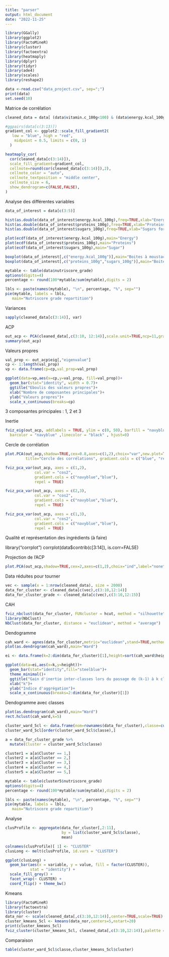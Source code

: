 ```yaml
---
title: "parser"
output: html_document
date: "2022-11-25"
---
```


```r
library(GGally)
library(ggplot2)
library(FactoMineR)
library(cluster)
library(factoextra)
library(heatmaply)
library(dplyr)
library(tidyr)
library(ade4)
library(scales)
library(reshape2)

data <-read.csv("data_project.csv", sep=";")
print(data)
set.seed(10)
```

Matrice de corrélation
```r
cleaned_data = data[ (data$vitamin.c_100g<100) & (data$energy.kcal_100g<1000) & (data$proteins_100g<100) & (data$sugars_100g < 80) & (data$fat_100g < 100) & (data$saturated.fat_100g < 100) & (data$fiber_100g <100) & (data$salt_100g < 100) & (data$sodium_100g <20) & (data$vitamin.a_100g < 0.12) & (data$calcium_100g < 10), ]

#ggpairs(data[c(3:13)])
gradient_col <- ggplot2::scale_fill_gradient2(
   low = "blue", high = "red", 
    midpoint = 0.5, limits = c(0, 1)
  )

heatmaply_cor(
  cor(cleaned_data[c(3:14)]),
  scale_fill_gradient=gradient_col,
  cellnote=round(cor(cleaned_data[c(3:14)]),2),
  cellnote_color = "auto",
  cellnote_textposition = "middle center",
  cellnote_size = 6,
  show_dendrogram=c(FALSE,FALSE),
)
```

Analyse des différentes variables
```r
data_of_interest = data[c(3:5)]

hist(as.double(data_of_interest$energy.kcal_100g),freq=TRUE,xlab="Energy in kcal for 100g",main="Histogramme", breaks = 100)
hist(as.double(data_of_interest$proteins_100g),freq=TRUE,xlab="Proteins for 100g",main="Histogramme", breaks = 100)
hist(as.double(data_of_interest$sugars_100g),freq=TRUE,xlab="Sugars for 100g",main="Histogramme", breaks = 100)

plot(ecdf(data_of_interest$energy.kcal_100g),main="Energy")
plot(ecdf(data_of_interest$proteins_100g),main="Proteins")
plot(ecdf(data_of_interest$sugars_100g),main="Sugar")

boxplot(data_of_interest[,c("energy.kcal_100g")],main="Boites à moustaches des trois variables")
boxplot(data_of_interest[,c("proteins_100g","sugars_100g")],main="Boites à moustaches des trois variables")

mytable <- table(data$nutriscore_grade)
options(digits=4)
percentage <- round(100*mytable/sum(mytable),digits = 2)

lbls <- paste(names(mytable), "\n", percentage, "%", sep="")
pie(mytable, labels = lbls,
   main="Nutriscore grade repartition")
```

Variances 
```r
sapply(cleaned_data[c(3:14)], var)
```
ACP
```r
out_acp <- PCA(cleaned_data[,c(3:10, 12:14)],scale.unit=TRUE,ncp=11,graph=FALSE)
summary(out_acp)
```

Valeurs propres
```r
val_prop <- out_acp$eig[,"eigenvalue"]
cp <- 1:length(val_prop)
vp <- data.frame(cp=cp,val_prop=val_prop)

ggplot(data=vp,aes(x=cp,y=val_prop, fill=val_prop))+
  geom_bar(stat="identity", width = 0.7)+
  ggtitle("Eboulis des valeurs propres")+
  xlab("Nombre de composantes principales")+
  ylab("Valeurs propres")+
  scale_x_continuous(breaks=cp)

```
3 composantes principales : 1, 2 et 3

Inertie
```r
fviz_eig(out_acp, addlabels = TRUE, ylim = c(0, 50), barfill = "navyblue",
  barcolor = "navyblue" ,linecolor = "black" , hjust=0)

```

Cercle de corrélation
```r
plot.PCA(out_acp,shadow=TRUE,cex=0.8,axes=c(1,2),choix="var",new.plot=TRUE,
         title="Cercle des corrélations", gradient.cols = c("blue", "red"),)

```
```r
fviz_pca_var(out_acp, axes = c(1,2),
             col.var = "cos2",
             gradient.cols = c("navyblue","blue"),
             repel = TRUE)
```
```r
fviz_pca_var(out_acp, axes = c(2,3),
             col.var = "cos2",
             gradient.cols = c("navyblue","blue"),
             repel = TRUE)
```
```r
fviz_pca_var(out_acp, axes = c(1,3),
             col.var = "cos2",
             gradient.cols = c("navyblue","blue"),
             repel = TRUE)
```


Qualité et représentation des ingrédients (à faire)

library("corrplot")
corrplot(data$contrib(c[3:14]), is.corr=FALSE)

Projection de l'ACP
```r
plot.PCA(out_acp,shadow=TRUE,cex=2,axes=c(1,2),choix="ind",label="none",new.plot=TRUE, title="Projection des individus")
```
Data réduites pour tourner
```r
vec <- sample(x = 1:nrow(cleaned_data), size = 2000)
data_for_cluster <- cleaned_data[c(vec),c(3:10,12:14)]
data_for_cluster_grade <- cleaned_data[c(vec),c(3:10,12:15)]
```

CAH
```r
fviz_nbclust(data_for_cluster, FUNcluster = hcut, method = "silhouette",hc_method = "average", hc_metric = "euclidean", stand = TRUE)
library(NbClust)
NbClust(data_for_cluster, distance = "euclidean", method = "average")
```

Dendogramme
```r
cah_ward <- agnes(data_for_cluster,metric="euclidean",stand=TRUE,method="ward")
plot(as.dendrogram(cah_ward),main="Ward")

ei <- data.frame(k=2:dim(data_for_cluster)[1],height=sort(cah_ward$height,decreasing=TRUE))

ggplot(data=ei,aes(x=k,y=height))+
  geom_bar(stat="identity",fill="steelblue")+
  theme_minimal()+
  ggtitle("Gain d'inertie inter-classes lors du passage de (k-1) à k classes")+
  xlab("k")+
  ylab("Indice d'aggrégation")+
  scale_x_continuous(breaks=2:dim(data_for_cluster)[1])
```

Dendogramme avec classes
```r
plot(as.dendrogram(cah_ward),main="Ward")
rect.hclust(cah_ward,k=5)

cluster_ward_5cl <- data.frame(nom=rownames(data_for_cluster),classe=cutree(cah_ward,k=5))
cluster_ward_5cl[order(cluster_ward_5cl$classe),]
```
```r
a = data_for_cluster_grade %>%
  mutate(Cluster = cluster_ward_5cl$classe)

cluster1 = a[a$Cluster == 1,]
cluster2 = a[a$Cluster == 2,]
cluster3 = a[a$Cluster == 3,]
cluster4 = a[a$Cluster == 4,]
cluster5 = a[a$Cluster == 5,]

mytable <- table(cluster5$nutriscore_grade)
options(digits=4)
percentage <- round(100*mytable/sum(mytable),digits = 2)

lbls <- paste(names(mytable), "\n", percentage, "%", sep="")
pie(mytable, labels = lbls,
   main="Nutriscore grade repartition")

```

Analyse
```r
clusProfile <- aggregate(data_for_cluster[,2:11],
                         by = list(cluster_ward_5cl$classe),
                         mean)

colnames(clusProfile)[ 1] <- "CLUSTER"
clusLong <- melt(clusProfile, id.vars = "CLUSTER")

ggplot(clusLong) +
  geom_bar(aes(x = variable, y = value, fill = factor(CLUSTER)),
           stat = "identity") +
  scale_fill_grey() +
  facet_wrap(~ CLUSTER) +
  coord_flip() + theme_bw()
```


Kmeans
```r
library(FactoMineR)
library(factoextra)
library(cluster)
data_nor <- scale(cleaned_data[,c(3:10,12:14)],center=TRUE,scale=TRUE)
cluster_kmeans_5cl <- kmeans(data_nor,centers=5,nstart=20)
print(cluster_kmeans_5cl)
fviz_cluster(cluster_kmeans_5cl, cleaned_data[,c(3:10,12:14)],palette = c("#009999", "#0000FF", "#FF2400", "#FF6EC7", "#6D071A"))
```



Comparaison

```r
table(cluster_ward_5cl$classe,cluster_kmeans_5cl$cluster)
```

